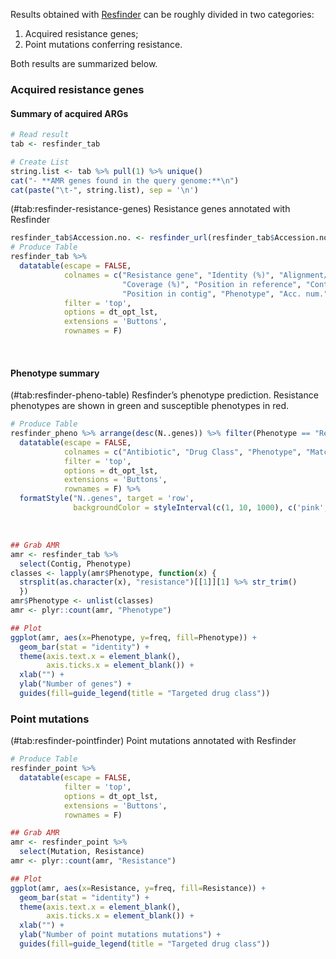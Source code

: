 Results obtained with [Resfinder](https://cge.cbs.dtu.dk/services/ResFinder/) can be roughly divided in two categories:

1. Acquired resistance genes;
2. Point mutations conferring resistance.

Both results are summarized below.

### Acquired resistance genes

#### Summary of acquired ARGs

```r
# Read result
tab <- resfinder_tab

# Create List
string.list <- tab %>% pull(1) %>% unique()
cat("- **AMR genes found in the query genome:**\n")
cat(paste("\t-", string.list), sep = '\n')
```

<caption>(#tab:resfinder-resistance-genes) Resistance genes annotated with Resfinder</caption>
```r
resfinder_tab$Accession.no. <- resfinder_url(resfinder_tab$Accession.no.)
# Produce Table
resfinder_tab %>%
  datatable(escape = FALSE,
            colnames = c("Resistance gene", "Identity (%)", "Alignment/Ref length",
                         "Coverage (%)", "Position in reference", "Contig",
                         "Position in contig", "Phenotype", "Acc. num."),
            filter = 'top',
            options = dt_opt_lst,
            extensions = 'Buttons',
            rownames = F)
```
<br>

#### Phenotype summary

<caption>(#tab:resfinder-pheno-table) Resfinder's phenotype prediction. Resistance phenotypes are shown in green and susceptible phenotypes in red.</caption>
```r
# Produce Table
resfinder_pheno %>% arrange(desc(N..genes)) %>% filter(Phenotype == "Resistant" | Phenotype == "No resistance") %>%
  datatable(escape = FALSE,
            colnames = c("Antibiotic", "Drug Class", "Phenotype", "Match", "Genetic background"),
            filter = 'top',
            options = dt_opt_lst,
            extensions = 'Buttons',
            rownames = F) %>%
  formatStyle("N..genes", target = 'row', 
              backgroundColor = styleInterval(c(1, 10, 1000), c('pink','lightgreen','green', 'darkgreen')))
```
<br>

```r
## Grab AMR
amr <- resfinder_tab %>%
  select(Contig, Phenotype)
classes <- lapply(amr$Phenotype, function(x) {
  strsplit(as.character(x), "resistance")[[1]][1] %>% str_trim()
  })
amr$Phenotype <- unlist(classes)
amr <- plyr::count(amr, "Phenotype")

## Plot
ggplot(amr, aes(x=Phenotype, y=freq, fill=Phenotype)) +
  geom_bar(stat = "identity") +
  theme(axis.text.x = element_blank(),
        axis.ticks.x = element_blank()) +
  xlab("") +
  ylab("Number of genes") +
  guides(fill=guide_legend(title = "Targeted drug class"))
```

### Point mutations

<caption>(#tab:resfinder-pointfinder) Point mutations annotated with Resfinder</caption>
```r
# Produce Table
resfinder_point %>%
  datatable(escape = FALSE,
            filter = 'top',
            options = dt_opt_lst,
            extensions = 'Buttons',
            rownames = F)
```

```r
## Grab AMR
amr <- resfinder_point %>%
  select(Mutation, Resistance)
amr <- plyr::count(amr, "Resistance")

## Plot
ggplot(amr, aes(x=Resistance, y=freq, fill=Resistance)) +
  geom_bar(stat = "identity") +
  theme(axis.text.x = element_blank(),
        axis.ticks.x = element_blank()) +
  xlab("") +
  ylab("Number of point mutations mutations") +
  guides(fill=guide_legend(title = "Targeted drug class"))
```

